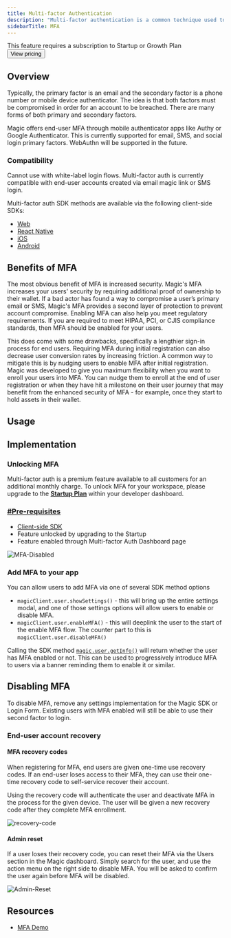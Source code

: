 ```yaml
---
title: Multi-factor Authentication
description: "Multi-factor authentication is a common technique used to add an additional layer of security to an account. This means a secondary factor is validated along with the existing primary factor in order to login to an account."
sidebarTitle: MFA
---
```



<Card>
  This feature requires a subscription to Startup or Growth Plan
  <br />
  <Button href="https://magic.link/pricing#features">View pricing</Button>
</Card>

## Overview

Typically, the primary factor is an email and the secondary factor is a phone number or mobile device authenticator. The idea is that both factors must be compromised in order for an account to be breached. There are many forms of both primary and secondary factors.

Magic offers end-user MFA through mobile authenticator apps like Authy or Google Authenticator. This is currently supported for email, SMS, and social login primary factors. WebAuthn will be supported in the future.

### Compatibility

<Note>Cannot use with white-label login flows.</Note>
Multi-factor auth is currently compatible with end-user accounts created via email
magic link or SMS login.

Multi-factor auth SDK methods are available via the following client-side SDKs:

- [Web](/docs/api/client-side-sdks/web)
- [React Native](/docs/api/client-side-sdks/react-native)
- [iOS](/docs/api/client-side-sdks/ios)
- [Android](/docs/api/client-side-sdks/android)

## Benefits of MFA

The most obvious benefit of MFA is increased security. Magic's MFA increases your users' security by requiring additional proof of ownership to their wallet. If a bad actor has found a way to compromise a user’s primary email or SMS, Magic's MFA provides a second layer of protection to prevent account compromise. Enabling MFA can also help you meet regulatory requirements. If you are required to meet HIPAA, PCI, or CJIS compliance standards, then MFA should be enabled for your users.

This does come with some drawbacks, specifically a lengthier sign-in process for end users. Requiring MFA during initial registration can also decrease user conversion rates by increasing friction. A common way to mitigate this is by nudging users to enable MFA after initial registration. Magic was developed to give you maximum flexibility when you want to enroll your users into MFA. You can nudge them to enroll at the end of user registration or when they have hit a milestone on their user journey that may benefit from the enhanced security of MFA - for example, once they start to hold assets in their wallet.

## Usage

## Implementation

### Unlocking MFA

Multi-factor auth is a premium feature available to all customers for an additional monthly charge. To unlock MFA for your workspace, please upgrade to the [**Startup Plan**](https://dashboard.magic.link/checkout/upgrade-to-startup) within your developer dashboard.

### [#Pre-requisites](#pre-requisites)

- [Client-side SDK](/docs/api/client-side-sdks/web#installation)
- Feature unlocked by upgrading to the Startup
- Feature enabled through Multi-factor Auth Dashboard page

<Frame>
  <img src="/images/MFA-Disabled.webp" alt="MFA-Disabled" />
</Frame>

### Add MFA to your app

You can allow users to add MFA via one of several SDK method options

- `magicClient.user.showSettings()` \- this will bring up the entire settings modal, and one of those settings options will allow users to enable or disable MFA.
- `magicClient.user.enableMFA()` \- this will deeplink the user to the start of the enable MFA flow. The counter part to this is `magicClient.user.disableMFA()`

Calling the SDK method [`magic.user.getInfo()`](/docs/api/client-side-sdks/web#getinfo) will return whether the user has MFA enabled or not. This can be used to progressively introduce MFA to users via a banner reminding them to enable it or similar.

## Disabling MFA

To disable MFA, remove any settings implementation for the Magic SDK or Login Form. Existing users with MFA enabled will still be able to use their second factor to login.

### End-user account recovery

#### MFA recovery codes

When registering for MFA, end users are given one-time use recovery codes. If an end-user loses access to their MFA, they can use their one-time recovery code to self-service recover their account.

Using the recovery code will authenticate the user and deactivate MFA in the process for the given device. The user will be given a new recovery code after they complete MFA enrollment.

<Frame>
  <img src="/images/recovery-code.webp" alt="recovery-code" />
</Frame>

#### Admin reset

If a user loses their recovery code, you can reset their MFA via the Users section in the Magic dashboard. Simply search for the user, and use the action menu on the right side to disable MFA. You will be asked to confirm the user again before MFA will be disabled.

<Frame>
  <img src="/images/Admin-Reset.webp" alt="Admin-Reset" />
</Frame>

## Resources

- [MFA Demo](https://df5o3.csb.app/)
